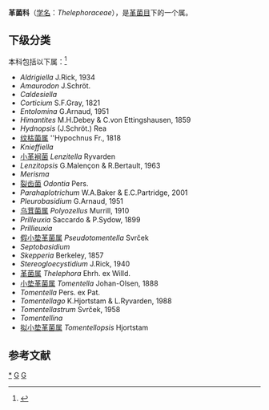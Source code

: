 {{Automatic Taxobox
| taxon = Thelephoraceae
| authority = Chevall. (1826)
| image = Polyozellus multiplex -Haida Guaii.jpg
| image_caption = ''Polyozellus multiplex''
| type genus = 革菌属 ''Thelephora''
| type genus authority = Ehrh. ex Willd. (1787)
}}

'''革菌科'''（[[学名|学名]]：''Thelephoraceae''），是[[革菌目|革菌目]]下的一个属。

==下级分类==
本科包括以下属：<ref>{{cite web |title=Thelephoraceae |url=https://www.gbif.org/species/3277 |website=GBIF}}</ref>
* ''Aldrigiella'' J.Rick, 1934
* ''Amaurodon'' J.Schröt.
* ''Caldesiella''
* ''Corticium'' S.F.Gray, 1821
* ''Entolomina'' G.Arnaud, 1951
* ''Himantites'' M.H.Debey & C.von Ettingshausen, 1859
* ''Hydnopsis'' (J.Schröt.) Rea
* [[纹枯菌属|纹枯菌属]] ''Hypochnus Fr., 1818
* ''Knieffiella''
* [[小革裥菌|小革裥菌]] ''Lenzitella'' Ryvarden
* ''Lenzitopsis'' G.Malençon & R.Bertault, 1963
* ''Merisma''
* [[裂齿菌|裂齿菌]] ''Odontia'' Pers.
* ''Parahaplotrichum'' W.A.Baker & E.C.Partridge, 2001
* ''Pleurobasidium'' G.Arnaud, 1951
* [[乌茸菌属|乌茸菌属]] ''Polyozellus'' Murrill, 1910
* ''Prilleuxia'' Saccardo & P.Sydow, 1899
* ''Prillieuxia''
* [[假小垫革菌属|假小垫革菌属]] ''Pseudotomentella'' Svrček
* ''Septobasidium''
* ''Skepperia'' Berkeley, 1857
* ''Stereogloecystidium'' J.Rick, 1940
* [[革菌属|革菌属]] ''Thelephora'' Ehrh. ex Willd.
* [[小垫革菌属|小垫革菌属]] ''Tomentella'' Johan-Olsen, 1888
* ''Tomentella'' Pers. ex Pat.
* ''Tomentellago'' K.Hjortstam & L.Ryvarden, 1988
* ''Tomentellastrum'' Svrček, 1958
* ''Tomentellina''
* [[拟小垫革菌属|拟小垫革菌属]] ''Tomentellopsis'' Hjortstam

==参考文献==
{{reflist}}

{{taxonbar}}
[[Category:_革菌科|*]]
[[Category:_革菌目|G]]
[[Category:_1826年描述的分类群|G]]